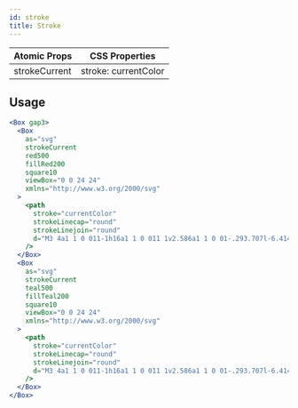 ```yaml
---
id: stroke
title: Stroke
---
```


| Atomic Props  | CSS Properties       |
| ------------- | -------------------- |
| strokeCurrent | stroke: currentColor |

## Usage

```jsx live
<Box gap3>
  <Box
    as="svg"
    strokeCurrent
    red500
    fillRed200
    square10
    viewBox="0 0 24 24"
    xmlns="http://www.w3.org/2000/svg"
  >
    <path
      stroke="currentColor"
      strokeLinecap="round"
      strokeLinejoin="round"
      d="M3 4a1 1 0 011-1h16a1 1 0 011 1v2.586a1 1 0 01-.293.707l-6.414 6.414a1 1 0 00-.293.707V17l-4 4v-6.586a1 1 0 00-.293-.707L3.293 7.293A1 1 0 013 6.586V4z"
    />
  </Box>
  <Box
    as="svg"
    strokeCurrent
    teal500
    fillTeal200
    square10
    viewBox="0 0 24 24"
    xmlns="http://www.w3.org/2000/svg"
  >
    <path
      stroke="currentColor"
      strokeLinecap="round"
      strokeLinejoin="round"
      d="M3 4a1 1 0 011-1h16a1 1 0 011 1v2.586a1 1 0 01-.293.707l-6.414 6.414a1 1 0 00-.293.707V17l-4 4v-6.586a1 1 0 00-.293-.707L3.293 7.293A1 1 0 013 6.586V4z"
    />
  </Box>
</Box>
```
